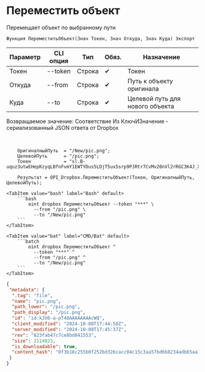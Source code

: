 ﻿---
sidebar_position: 9
---


# Переместить объект
 Перемещает объект по выбранному пути



`Функция ПереместитьОбъект(Знач Токен, Знач Откуда, Знач Куда) Экспорт`

  | Параметр | CLI опция | Тип | Обяз. | Назначение |
  |-|-|-|-|-|
  | Токен | --token | Строка | &#x2714; | Токен |
  | Откуда | --from | Строка | &#x2714; | Путь к объекту оригинала |
  | Куда | --to | Строка | &#x2714; | Целевой путь для нового объекта |

  
  Возвращаемое значение:   Соответствие Из КлючИЗначение - сериализованный JSON ответа от Dropbox

<br/>




```bsl title="Пример кода"
    ОригиналныйПуть  = "/New/pic.png";
    ЦелевойПуть      = "/pic.png";
    Токен            = "sl.B-uquz3utwEHepKzyqLBfnFvmY1EWTYDus5LDjT5ux5srp9PJRtr7CvMv20nVl2rRGC3K4J_X5...";

    Результат = OPI_Dropbox.ПереместитьОбъект(Токен, ОригиналныйПуть, ЦелевойПуть);
```
    

 <Tabs>
  
    <TabItem value="bash" label="Bash" default>
        ```bash
            oint dropbox ПереместитьОбъект --token "***" \
              --from "/pic.png" \
              --to "/New/pic.png"
        ```
    </TabItem>
  
    <TabItem value="bat" label="CMD/Bat" default>
        ```batch
            oint dropbox ПереместитьОбъект ^
              --token "***" ^
              --from "/pic.png" ^
              --to "/New/pic.png"
        ```
    </TabItem>
</Tabs>


```json title="Результат"
{
 "metadata": {
  ".tag": "file",
  "name": "pic.png",
  "path_lower": "/pic.png",
  "path_display": "/pic.png",
  "id": "id:kJU6-a-pT48AAAAAAAAcWQ",
  "client_modified": "2024-10-08T17:44:58Z",
  "server_modified": "2024-10-08T17:45:37Z",
  "rev": "623fab47c7ce8bd841553",
  "size": 2114023,
  "is_downloadable": true,
  "content_hash": "0f3b18c255b0f252bd326cacc04c15c3aa57bd6b8234adb65aa7bb2987a65492"
 }
}
```
